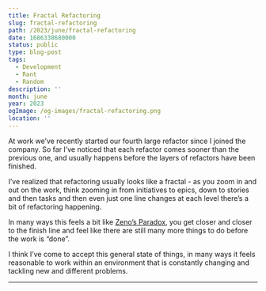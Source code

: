 ```yaml
---
title: Fractal Refactoring
slug: fractal-refactoring
path: /2023/june/fractal-refactoring
date: 1686338680000
status: public
type: blog-post
tags:
  - Development
  - Rant
  - Random
description: ''
month: june
year: 2023
ogImage: /og-images/fractal-refactoring.png
location: ''
---
```



At work we’ve recently started our fourth large refactor since I joined the
company. So far I’ve noticed that each refactor comes sooner than the previous
one, and usually happens before the layers of refactors have been finished.

I’ve realized that refactoring usually looks like a fractal - as you zoom in and
out on the work, think zooming in from initiatives to epics, down to stories and
then tasks and then even just one line changes at each level there’s a bit of
refactoring happening.

In many ways this feels a bit like
[Zeno’s Paradox](https://en.wikipedia.org/wiki/Zeno%27s_paradoxes), you get
closer and closer to the finish line and feel like there are still many more
things to do before the work is “done”.

I think I’ve come to accept this general state of things, in many ways it feels
reasonable to work within an environment that is constantly changing and
tackling new and different problems.

---

